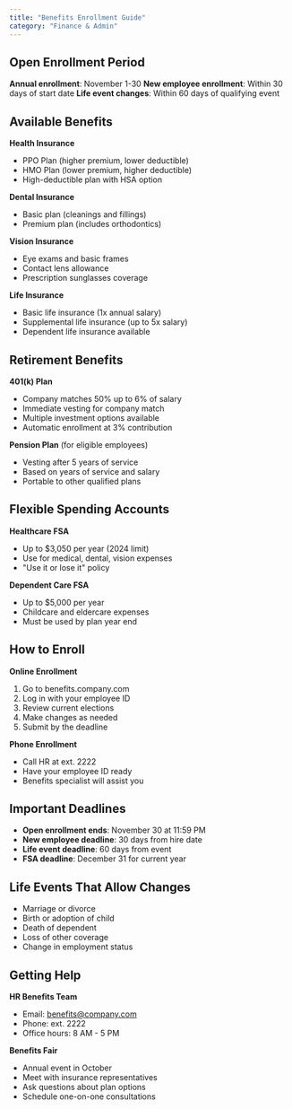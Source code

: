 ```yaml
---
title: "Benefits Enrollment Guide"
category: "Finance & Admin"
---
```


## Open Enrollment Period

**Annual enrollment**: November 1-30
**New employee enrollment**: Within 30 days of start date
**Life event changes**: Within 60 days of qualifying event

## Available Benefits

**Health Insurance**
- PPO Plan (higher premium, lower deductible)
- HMO Plan (lower premium, higher deductible)
- High-deductible plan with HSA option

**Dental Insurance**
- Basic plan (cleanings and fillings)
- Premium plan (includes orthodontics)

**Vision Insurance**
- Eye exams and basic frames
- Contact lens allowance
- Prescription sunglasses coverage

**Life Insurance**
- Basic life insurance (1x annual salary)
- Supplemental life insurance (up to 5x salary)
- Dependent life insurance available

## Retirement Benefits

**401(k) Plan**
- Company matches 50% up to 6% of salary
- Immediate vesting for company match
- Multiple investment options available
- Automatic enrollment at 3% contribution

**Pension Plan** (for eligible employees)
- Vesting after 5 years of service
- Based on years of service and salary
- Portable to other qualified plans

## Flexible Spending Accounts

**Healthcare FSA**
- Up to $3,050 per year (2024 limit)
- Use for medical, dental, vision expenses
- "Use it or lose it" policy

**Dependent Care FSA**
- Up to $5,000 per year
- Childcare and eldercare expenses
- Must be used by plan year end

## How to Enroll

**Online Enrollment**
1. Go to benefits.company.com
2. Log in with your employee ID
3. Review current elections
4. Make changes as needed
5. Submit by the deadline

**Phone Enrollment**
- Call HR at ext. 2222
- Have your employee ID ready
- Benefits specialist will assist you

## Important Deadlines

- **Open enrollment ends**: November 30 at 11:59 PM
- **New employee deadline**: 30 days from hire date
- **Life event deadline**: 60 days from event
- **FSA deadline**: December 31 for current year

## Life Events That Allow Changes

- Marriage or divorce
- Birth or adoption of child
- Death of dependent
- Loss of other coverage
- Change in employment status

## Getting Help

**HR Benefits Team**
- Email: benefits@company.com
- Phone: ext. 2222
- Office hours: 8 AM - 5 PM

**Benefits Fair**
- Annual event in October
- Meet with insurance representatives
- Ask questions about plan options
- Schedule one-on-one consultations